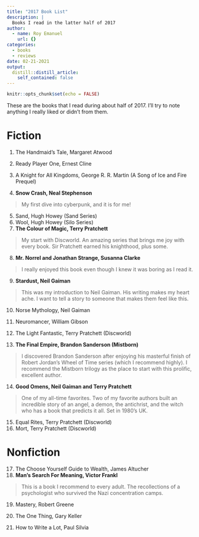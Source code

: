```yaml
---
title: "2017 Book List"
description: |
  Books I read in the latter half of 2017
author:
  - name: Roy Emanuel
    url: {}
categories:
  - books
  - reviews
date: 02-21-2021
output:
  distill::distill_article:
    self_contained: false
---
```



```r
knitr::opts_chunk$set(echo = FALSE)
```

These are the books that I read during about half of 2017. I'll try to
note anything I really liked or didn't from them.


# Fiction

(@) The Handmaid's Tale, Margaret Atwood
(@) Ready Player One, Ernest Cline
(@) A Knight for All Kingdoms, George R. R. Martin (A Song of Ice and
Fire Prequel)

(@) **Snow Crash, Neal Stephenson**

> My first dive into cyberpunk, and it is for me!

(@) Sand, Hugh Howey (Sand Series)
(@) Wool, Hugh Howey (Silo Series)
(@) **The Colour of Magic, Terry Pratchett**

> My start with Discworld. An amazing series that brings me joy with
> every book. Sir Pratchett earned his knighthood, plus some.

(@) **Mr. Norrel and Jonathan Strange, Susanna Clarke** 

> I really enjoyed this book even though I knew it was boring as I read
> it. 

(@) **Stardust, Neil Gaiman**

> This was my introduction to Neil Gaiman. His
> writing makes my heart ache. I want to tell a story to someone that
> makes them feel like this.

(@) Norse Mythology, Neil Gaiman

(@) Neuromancer, William Gibson
(@) The Light Fantastic, Terry Pratchett (Discworld)
(@) **The Final Empire, Brandon Sanderson (Mistborn)**

> I discovered Brandon Sanderson after enjoying his masterful finish of
> Robert Jordan's Wheel of Time series (which I recommend highly). I
> recommend the Mistborn trilogy as the place to start with this
> prolific, excellent author. 

(@) **Good Omens, Neil Gaiman and Terry Pratchett**

> One of my all-time favorites. Two of my favorite authors built an
> incredible story of an angel, a demon, the antichrist, and the witch
> who has a book that predicts it all. Set in 1980's UK. 

(@) Equal Rites, Terry Pratchett (Discworld)
(@) Mort, Terry Pratchett (Discworld)

# Nonfiction

(@) The Choose Yourself Guide to Wealth, James Altucher
(@) **Man's Search For Meaning, Victor Frankl**

> This is a book I recommend to every adult. The recollections of a
> psychologist who survived the Nazi concentration camps. 

(@) Mastery, Robert Greene

(@) The One Thing, Gary Keller
(@) How to Write a Lot, Paul Silvia
